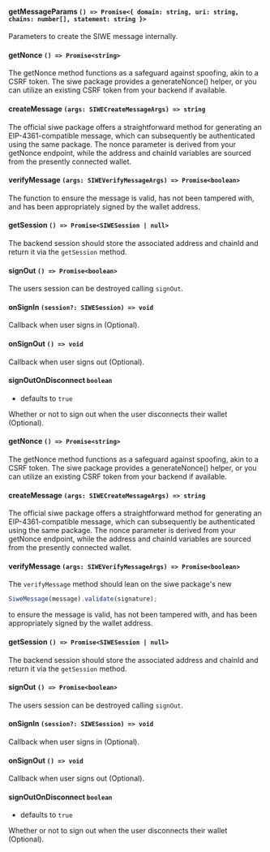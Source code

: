 <Tabs >
<Tab title="One-Click Auth">

#### getMessageParams `() => Promise<{ domain: string, uri: string, chains: number[], statement: string }>`

Parameters to create the SIWE message internally.

#### getNonce `() => Promise<string>`

The getNonce method functions as a safeguard against spoofing, akin to a CSRF token. The siwe package provides a generateNonce() helper, or you can utilize an existing CSRF token from your backend if available.

#### createMessage `(args: SIWECreateMessageArgs) => string`

The official siwe package offers a straightforward method for generating an EIP-4361-compatible message, which can subsequently be authenticated using the same package. The nonce parameter is derived from your getNonce endpoint, while the address and chainId variables are sourced from the presently connected wallet.

#### verifyMessage `(args: SIWEVerifyMessageArgs) => Promise<boolean>`

The function to ensure the message is valid, has not been tampered with, and has been appropriately signed by the wallet address.

#### getSession `() => Promise<SIWESession | null>`

The backend session should store the associated address and chainId and return it via the `getSession` method.

#### signOut `() => Promise<boolean>`

The users session can be destroyed calling `signOut`.

#### onSignIn `(session?: SIWESession) => void`

Callback when user signs in (Optional).

#### onSignOut `() => void`

Callback when user signs out (Optional).

#### signOutOnDisconnect `boolean`

- defaults to `true`

Whether or not to sign out when the user disconnects their wallet (Optional).

</Tab>
<Tab title="Legacy">

#### getNonce `() => Promise<string>`

The getNonce method functions as a safeguard against spoofing, akin to a CSRF token. The siwe package provides a generateNonce() helper, or you can utilize an existing CSRF token from your backend if available.

#### createMessage `(args: SIWECreateMessageArgs) => string`

The official siwe package offers a straightforward method for generating an EIP-4361-compatible message, which can subsequently be authenticated using the same package. The nonce parameter is derived from your getNonce endpoint, while the address and chainId variables are sourced from the presently connected wallet.

#### verifyMessage `(args: SIWEVerifyMessageArgs) => Promise<boolean>`

The `verifyMessage` method should lean on the siwe package's new

```js
SiweMessage(message).validate(signature);
```

to ensure the message is valid, has not been tampered with, and has been appropriately signed by the wallet address.

#### getSession `() => Promise<SIWESession | null>`

The backend session should store the associated address and chainId and return it via the `getSession` method.

#### signOut `() => Promise<boolean>`

The users session can be destroyed calling `signOut`.

#### onSignIn `(session?: SIWESession) => void`

Callback when user signs in (Optional).

#### onSignOut `() => void`

Callback when user signs out (Optional).

#### signOutOnDisconnect `boolean`

- defaults to `true`

Whether or not to sign out when the user disconnects their wallet (Optional).

</Tab>
</Tabs>
